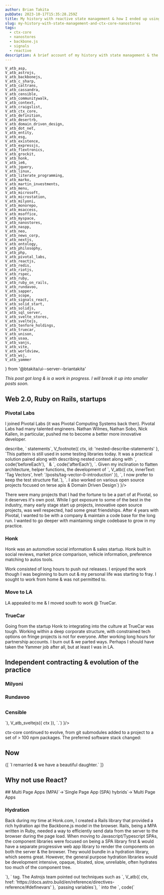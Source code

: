 ```yaml
---
author: Brian Takita
pubDate: 2023-10-17T15:35:28.259Z
title: My history with reactive state management & how I ended up using ctx-core & nanostores
slug: my-history-with-state-management-and-ctx-core-nanostores
tags:
  - ctx-core
  - nanostores
  - backbone.js
  - signals
  - reactive
description: A brief account of my history with state management & the road to building ctx-core & adopting nanostores
---
```

	V_atb_asp,
	V_atb_astrojs,
	V_atb_backbonejs,
	V_atb_c_sharp,
	V_atb_caltrans,
	V_atb_cassandra,
	V_atb_censible,
	V_atb_communitywalk,
	V_atb_context,
	V_atb_craigslist,
	V_atb_ctx_core,
	V_atb_definition,
	V_atb_desertrb,
	V_atb_domain_driven_design,
	V_atb_dot_net,
	V_atb_entity,
	V_atb_esg,
	V_atb_existence,
	V_atb_expressjs,
	V_atb_flextronics,
	V_atb_grockit,
	V_atb_honk,
	V_atb_ie6,
	V_atb_jquery,
	V_atb_linux,
	V_atb_literate_programming,
	V_atb_marko,
	V_atb_martin_investments,
	V_atb_menu,
	V_atb_microsoft,
	V_atb_microstation,
	V_atb_milyoni,
	V_atb_monorepo,
	V_atb_msaccess,
	V_atb_msoffice,
	V_atb_myspace,
	V_atb_nanostores,
	V_atb_naspp,
	V_atb_neo,
	V_atb_news_corp,
	V_atb_nextjs,
	V_atb_ontology,
	V_atb_philosophy,
	V_atb_php,
	V_atb_pivotal_labs,
	V_atb_reactjs,
	V_atb_redis,
	V_atb_riotjs,
	V_atb_rspec,
	V_atb_ruby,
	V_atb_ruby_on_rails,
	V_atb_rundavoo,
	V_atb_sapper,
	V_atb_scope,
	V_atb_signals_react,
	V_atb_solid_start,
	V_atb_solidjs,
	V_atb_sql_server,
	V_atb_svelte_stores,
	V_atb_sveltejs,
	V_atb_tenfore_holdings,
	V_atb_truecar,
	V_atb_unison,
	V_atb_usaa,
	V_atb_vanjs,
	V_atb_vite,
	V_atb_worldview,
	V_atb_wsj,
	V_atb_yammer
} from '@btakita/ui--server--briantakita'

<p>
	<em>This post got long & is a work in progress. I will break it up into smaller posts soon.</em>
</p>
<p>
	<Van dom={
		V_fragment({ ctx },
			`My professional career started during the .com bust in May 2002. I was fresh out of school with a BS in
			Engineer Physics which included 1 year of paid internships learning about `,
			V_atb_msoffice({ ctx }),
			` & `,
			V_atb_microstation({ ctx }),
			` automation at `,
			V_atb_caltrans({ ctx }),
			` & working on the corporate intranet, which included a CRM system with `,
			V_atb_asp({ ctx }),
			` at `,
			V_atb_flextronics({ ctx }),
			`. I gained an appreciation of automating work & am still strongly driven to automate.`)
	}/>
</p>
<p>
	<Van dom={
		V_fragment({ ctx },
			`It was a tough time to be an entry-level programmer, as there were layoffs, outsourcing to other countries, job
 			freezes, imploding companies everywhere. I picked up any freelance work that I could find`,
			V_footnote({ ctx, id: 'early-freelance-projects' },
				`Some of my favorite projects include a ringtone generator using `,
				V_atb_php({ ctx }),
				` & a CRM using using `,
				V_atb_c_sharp({ ctx }),
				` `,
				V_atb_dot_net({ ctx }),
				` & `,
				V_atb_sql_server({ ctx }),
				`.`
			),
			`. I learned resiliency in uncertain times where money was scarce & using my free time to work on the
			craft; adopting `,
			V_atb_linux({ ctx }),
			` & exploring `,
			V_atb_literate_programming({ ctx }),
			`. Literate programming is an important early influence as it promotes software code embedded in prose &
			formatted text. I continue my work on tooling to support Literate programming with low-code solutions. I was
			fascinated with this programming language from Japan called `,
			V_atb_ruby({ ctx }),
			` & grew even more excited with this cool alpha web framework called `,
			V_atb_ruby_on_rails({ ctx }),
			`.`)
	}/>
</p>
<p>
	<Van dom={
		V_fragment({ ctx },
			`I got my first full time job at `,
			V_atb_naspp({ ctx }),
			`. The job consisted of office automation software & maintaining a long-used `,
			V_atb({ ctx, innerText: 'CRM', href: 'https://en.wikipedia.org/wiki/Customer_relationship_management' }),
			` & order system to manage print & web subsciptions along with events & conference attendee management. It was
			written in as an old & bogged down due to size `,
			V_atb_msaccess({ ctx }),
			`app, that worked for years. I rewrote the MS Access app in C#, .NET, Sql Server. I managed to sneak in a bit
			of Ruby as well, writing automated tests in Ruby using the Ruby/.NET bridge to speed up writing & maintaining
			the tests.`,)
	}/>
</p>

## Web 2.0, Ruby on Rails, startups

### Pivotal Labs
<p>
	<Van dom={
		V_fragment({ ctx },
			`I was excited to get break into startups & responded to an ad in `,
			V_atb_craigslist({ ctx }),
			` by Jared Cosulich to collaborate on his startup `,
			V_atb_communitywalk({ ctx }),
			`. I helped with some features & bug fixes. He was working on funding & worked as a resident entrepreneur at `,
			V_atb_pivotal_labs({ ctx }),
			`. I was introduced to Rob Mee, Sherry Erskine, the team with a brand new Ruby on Rails practice.`)
	}/>
</p>
I joined Pivotal Labs (it was Pivotal Computing Systems back then). Pivotal Labs had many talented engineers. Nathan
Wilmes, Nathan Sobo, Nick Kallen, in particular, pushed me to become a better more innovative developer.
<p>
	<Van dom={
		V_fragment({ ctx },
			`I started working with reactive programming since collaborating with Nathan Sobo on a ruby project called `,
			V_atb_unison({ ctx }),
			` at `,
			V_atb_grockit({ ctx }),
			`. `,
			V_atb({ ctx, innerText: 'Reactive', href: 'https://en.wikipedia.org/wiki/Reactive_programming' }),
			` `,
			V_atb({ ctx, innerText: 'state management', href: 'https://en.wikipedia.org/wiki/State_management' }),
			` clicked for me, as the paradigm allows state to be composed of functions with reactive inputs & a single output.`
		)
	}/>
</p>
<p>
	<Van dom={
		V_fragment({ ctx },
			`I was a core contributor to the Behavior Driven Development library `,
			V_atb_rspec({ ctx }),
			` & championed/developed the first (that I know of) implementation of nested `,
			<code>describe</code>,
			` statements`,
			V_footnote({ ctx, id: 'nested-describe-statements' },
				`This pattern is still used in some testing libraries today. It was a practical solution paired along with
				describing nested context along with `,
				code('beforeEach'),
				` & `,
				code('afterEach'),
				`. Given my inclination to flatten architecture, helper functions, the development of `,
				V_atb({ ctx, innerText: 'Tag Vectors', href: '/posts/tag-vector-0-introduction' }),
				`, I now prefer to keep the test structure flat.`),
			`. I also worked on various open source projects focused on terse apis & Domain Driven Design`)
	}/>
</p>
<p>
	<Van dom={
		V_fragment({ ctx },
			`I worked with creating composable plugins while working on `,
			V_atb_desertrb({ ctx }),
			`, which was the core of Pivotal's set of composable "social software" plugins. I got exposure to
			coherently managing multiple libraries in a single domain; some of these led to `,
			V_atb_monorepo({ ctx, innerText: 'monorepo' }),
			` patterns that I use today.`)
	}/>
</p>
There were many projects that I had the fortune to be a part of at Pivotal, so it deserves it's own post. While I
got exposure to some of the best in the industry, many early stage start up projects, innovative open source projects,
was well respected, had some great friendships. After 4 years with Pivotal, I wanted to be with a company &
maintain a code base for the long run. I wanted to go deeper with maintaining single codebase to grow in my practice.
<p>
	<Van dom={
		V_fragment({ ctx },
			`My final project @ Pivotal was with `,
			V_atb_honk({ ctx }),
			`. I liked working with the founders, Tom Taira, Stephanie Lacrosse, Bruce Krysiak. It was a smooth transition
			to be the Lead Product Developer on the product.`)
	}/>
</p>

### Honk

Honk was an automotive social information & sales startup. Honk built in social reviews, market price comparison,
vehicle information, preference matching to autos tools.
<p>
	<Van dom={
		V_fragment({ ctx },
			`While working with `,
			V_atb_backbonejs({ ctx }),
			` at Honk, I found that state management was effective in maintaining complex apps.`)
	}/>
</p>
<p>
	<Van dom={
		V_fragment({ ctx },
			`Tom & Stephanie have a long track record & deep connections in the automotive & automotive web industry. A
			partnership with `,
			V_atb_news_corp({ ctx }),
			`, building auto buying components, even providing an office in the `,
			V_atb_myspace({ ctx }),
			` building. Honk also created the auto buying portal through a partnership with `,
			V_atb_wsj({ ctx }),
			` & `,
			V_atb_usaa({ ctx }),
			`.`)
	}/>
</p>
Work consisted of long hours to push out releases. I enjoyed the work though I was beginning to burn out & my personal
life was starting to fray. I sought to work from home & was not permitted to.
<p>
	<Van dom={
		V_fragment({ ctx },
			`Around the time News Corp was going through the sale of My Space among other structural changes to it's
			Digital Division, the key partnership with News Corp was ending. Honk then pivoted to be acquired by `,
			V_atb_truecar({ ctx }),
			`.`)
	}/>
</p>
<p>
	<Van dom={
		V_fragment({ ctx },
			`Around the time News Corp was going through the sale of My Space among other structural changes to it's
			Digital Division, the key partnership with News Corp was ending. Honk then pivoted to be acquired by `,
			V_atb_truecar({ ctx }),
			`. The stagnancy, grind of long hours, releases led me to look elsewhere for work. I got a job offer to work
			with `,
			V_atb_yammer({ ctx }),
			` led by Davis Sacks. I decided to stay with Honk, feeling sense of loyalty to stay onboard with the
			acquisition to TrueCar. I told David Sacks I will not be signing the offer; he told me "you are making a
			mistake". Given the early usage of node.js, `,
			V_atb_cassandra({ ctx }),
			`, the eventual acquisition by `,
			V_atb_microsoft({ ctx }),
			`, he is correct from the perspective of achieving business success.`)
	}/>
</p>

### Move to LA

LA appealed to me & I moved south to work @ TrueCar.

### TrueCar

Going from the startup Honk to integrating into the culture at TrueCar was tough. Working within a deep corporate
structure, with constrained tech options on fringe projects is not for everyone. After working long hours for
partnership accounts. I burn out & we parted ways. Perhaps I should have taken the Yammer job after all, but at
least I was in LA.

## Independent contracting & evolution of the practice

### Milyoni
<p>
	<Van dom={
		V_fragment({ ctx },
			`My first independent contract began with the then "social entertainment" startup `,
			V_atb_milyoni({ ctx }),
			` (pronounced million-eye) located in Pleasanton, CA. Milyoni had a Rails app supporting Video on Demand & Live
			Online Events with time-coded chat & components synchronized with the Video on Demand. Live events had real-time
			chat & components. Ruby, being a relatively slow language, did not scale to support large online events. In
			light of the performance issues, I developed a chat & component server built in node.js & `,
			V_atb_redis({ ctx }),
			`, which handled the traffic well. When I began the project, we made an agreement with one of the founders that I
			would be working remotely in LA, where I lived. I agreed to move up to the Bay Area to help build the young team
			along with my old employer, Pivotal Labs. This lasted about a year. I had personal matters to take care of back in
			LA but the manager of the project wanted me on site, so I left.`)
	}/>
</p>

### Rundavoo
<p>
	<Van dom={
		V_fragment({ ctx },
			`I then joined `,
			V_atb_rundavoo({ ctx }),
			` & created `,
			V_atb({ ctx,
				innerText: 'backbone-signal',
				href: '/posts/backbone-signal-practical-reactive-programming-javascript'}),
			` as a library for reactive state management, which I used with `,
			V_atb_riotjs({ ctx }),
			` to render the front-end. I joined the company fairly late, sadly it was having funding issues. I stayed
			onboard as everyone else left hoping to help rescue the company with a lean staff.  Sadly, Rundavoo ended up
			folding & I was owed a sizable outstanding balance.`)
	}/>
</p>
<p>
	<Van dom={
		V_fragment({ ctx },
			`Out of paying work, I went on a personal journey of sorts, visiting up & down the West Coast. During this
			journey, my `,
			V_atb_worldview({ ctx, innerText: 'worldview' }),
			` expanded with experimenting with the `,
			V_atb_ontology({ ctx, innerText: 'ontological' }),
			` expression of a `,
			V_atb_philosophy({ ctx }),
			`. During this exploration, I explored how word `,
			V_atb_definition({ ctx, innerText: 'definitions' }),
			` can be `,
			V_atb_scope({ ctx, innerText: 'scoped' }),
			` with `,
			V_atb_context({ ctx, innerText: 'context' }),
			V_footnote({ ctx, id: 'context-of-entity' },
				`Taking into account that what is spoken & what is heard is defined with the context of the `,
				V_atb_entity({ ctx, innerText: 'entity' }),
				` speaking or hearing.`
			),
			`. I learned about `,
			V_atb_existence({ ctx }),
			` and in a wierd way, `,
			V_atb({ ctx, innerText: 'Everything Exists', href: '/posts/everything-exists' }),
			`.`)
	}/>
</p>
<h2>
	<Van dom={V_atb_neo({ ctx })}/>
</h2>
<p>
	<Van dom={
		V_fragment({ ctx },
			`I then continued consulting & a few years later I consulted with the previous incarnation of `,
			V_atb_neo({ ctx }),
			`. The client was `,
			V_atb_tenfore_holdings({ ctx }),
			`. The project was a document editor with inline commands that integrated with the Tenfore Salesforce database.
			Neo shut down operations as it was going through an acquisition.`)
	}/>
</p>

### Censible
<p>
	<Van dom={
		V_fragment({ ctx },
			`I then consulted for `,
			V_atb_censible({ ctx }),
			`, which pivoted from a `,
			V_atb_esg({ ctx }),
			` Investment platform targeting millennials to apps presenting company ESG information, a stock screener, a
			portfolio rebalance tool. With the rapid pivoting of products, I created the `,
			V_atb_ctx_core({ ctx }),
			` project to expand on reactive state management with `,
			V_atb_domain_driven_design({ ctx }),
			`. I leaned on my explorations with Ontology create the tag vector Convention`,
			V_footnote({ ctx, id: 'tag-vector-development-continues' },
				`Work on the tag vector Convention continues. Through much iteration, it reached a stable design in 2020.
				This design has been verified with real-world development since. I will write a formal definition & history
				soon.`
			),
			` to enable a simple, flat architecture. We also switched from riotjs`,
			code(`-->`),
			V_atb_sveltejs({ ctx }),
			`.`)
	}/>
</p>
<p>
	<Van dom={
		V_fragment({ ctx },
			`I appreciated the design of `,
			V_atb_svelte_stores({ ctx }),
			` & for reactive state management. With the introduction of `,
			V_atb_sapper({ ctx }),
			` the same component code could be run on the browser & the server. Along with ctx-core, svelte stores could
			also be run on the browser & server. The server side was tricky with svelte stores alone, as requests would be
			handled concurrently. To solve the issue, a `,
			code('ctx'),
			`(context) object would be created when the server request starts. A `,
			code('Be'),
			` function would take the `,
			code('ctx'),
			` & to store the value returned by the `,
			code('Be'),
			`, which would be the svelte store.`)
	}/>
</p>
<p>
	<Van dom={
		V_fragment({ ctx },
			`The Censible project was off & on for a few years. During this time I picked up some other projects including `,
			V_atb_menu({ ctx }),
			` & `,
			V_atb({ ctx, innerText: 'an app', href: 'https://github.com/btakita/iron-henhouse' }),
			` to report voter suppression & info on how to exercise the right to vote for the 2016 Democrat primary election`,
			V_footnote({ ctx, id: 'suppressthis-org' },
				`The app was launched as suppressthis.org. It is no longer online.`),
			`, various other small sites. After Censible, I now collaborate with a related ESG financial advisor `,
			V_atb_martin_investments({ ctx }),
			`.`)
	}/>
</p>
ctx-core continued to evolve, from git submodules added to a project to a set of > 100 npm packages. The preferred
software stack changed:
<Van dom={
	ul(
		li(
			`from riotjs with Backbone.js stores on a custom `,
			V_atb_expressjs({ ctx }),
			` server`),
		li(`to sveltejs with svelte stores & sapper`),
		li(`to `, V_atb_solidjs({ ctx }), ` with `, V_atb_nanostores({ ctx }), ` & `, V_atb_solid_start({ ctx })),
		li(`to solidjs with Nano Stores & `, V_atb_astrojs({ ctx })))
}/>

## Now
<p>
	{[
		`I remarried & we have a beautiful daughter.`
	]}
</p>

## Why not use React?
<p>
	<Van dom={
		V_fragment({ ctx },
			`The javascript world in late 2010s & early 2020s had much in it's move away from `,
			V_atb_jquery({ ctx }),
			` & Backbone.js toward SPA libraries. `,
			V_atb_reactjs({ ctx }),
			` became the dominant front-end component rendering library.`)
	}/>
</p>
<p>
	<Van dom={
		V_fragment({ ctx },
			V_atb({ ctx,
				href: 'https://dev.to/this-is-learning/how-react-isn-t-reactive-and-why-you-shouldn-t-care-152m',
			}, `React is not Reactive`),
			` by default. There are libraries that can add reactivity to React, like NanoStores & `,
			V_atb_signals_react({ ctx }),
			`. React works with the virtual dom where I would rather work with the real DOM. Along with a `,
			V_atb({ ctx, href: 'https://dev.to/joetex/react-why-so-complicated-3dc7' },
			 'complicated API'),
			` & a need for many dependencies to extend it's default behavior, I never got into React. I still cannot force
			myself to use React. It's not a natural fit to my mental model of developing web apps. I have grown to
			appreciate contributions made by the React ecosystem.`)
	}/>
</p>
<p>
	<Van dom={
		V_fragment({ ctx },
			`I prefer small & performant libraries, ideally supporting server-side rendering (SSR), which is why I was
			interested in riot.js (not SSR), sveltejs, solidjs, vanilla js. `,
			V_atb_vanjs({ ctx }),
			` looks a promising vanilla js library which supports SSR`,
			V_footnote({ ctx, id: 'vanjs-tradeoff' },
				`VanJS is great for small component trees such as when embedding javascript components. When reactive state
				changes in VanJS, it re-renders the component by default, allowing custom code to update the existing DOM.
				For large stateful component trees, a component library with declarative state management (SolidJS, Svelte,
				React, etc.) is more practical.`),
			`.`)
	}/>
</p>
## Multi Page Apps (MPA)`->`Single Page App (SPA) hybrids`->`Multi Page Apps
<p>
	<Van dom={
		V_fragment({ ctx },
			`Ruby on Rails is a MPA with progressive enhancement support. It's Javascript integration has been a work in
			progress throughout the history of Rails. However, it cannot match the browser/server integrated development
			experience of isomorphic Javascript web frameworks. In the earlier days of Javascript component libraries, the
			Single Page App use case was emphasized. While there were some attempts at lean isomorphic Multi-page App
			libraries such as `,
			V_atb_marko({ ctx }),
			`, most of the javascript community focused on front-end Single Page App development, de-emphasizing Full
			Stack Development. Libraries such as `,
			V_atb_nextjs({ ctx }),
			`, `,
			V_atb_sapper({ ctx }),
			` (superceded by `,
			V_atb_sveltejs({ ctx }),
			`), `,
			V_atb_solid_start({ ctx }),
			` added SSR progressive rendering to a SPA client side router. With the advent of libraries such as `,
			V_atb_astrojs({ ctx }),
			` isomorphic Javascript MPA development gained prominence. Marko was built almost a decade earlier, but Astro
			has gained significant popularity. Astro files are server-side rendered only. Astro's integration with many
			SSR + CSR component libraries makes it practical to have a full stack web app project across multiple libraries.`)
	}/>
</p>

### Hydration

Back during my time at Honk.com, I created a Rails library that provided a rich hydration api the Backbone.js model
in the browser. Rails, being a MPA written in Ruby, needed a way to efficiently send data from the server to the
browser during the page load. When moving to Javascript/Typescript SPAs, the component libraries were focused on
being a SPA library first & would have a separate progressive web app library to render the components on both the
server & the browser. They would bundle in a hydration library, which seems great. However, the general purpose
hydration libraries would be development intensive, opaque, bloated, slow, unreliable, often hydrates too much of
the component tree.
<p>
	<Van dom={
		V_fragment({ ctx },
			`Astrojs provides `,
			V_atb({ ctx, href: 'https://docs.astro.build/en/guides/client-side-scripts/#client-side-scripts' },
				`client side builds`),
			`, an independent browser build with the code inside of the `,
			code(`<script/>`),
			` tag. The Astrojs team pointed out techniques such as `,
			V_atb({ ctx, href: 'https://docs.astro.build/en/reference/directives-reference/#definevars' },
				`passing variables`),
			` into the `,
			code(`<script/>`),
			` tags & `,
			V_atb({ ctx,
				href: 'https://docs.astro.build/en/guides/client-side-scripts/#pass-frontmatter-variables-to-scripts'},
				`hydrating data using Web Components`),
			`. These tools make it practical to develop targeted custom code that is efficient in payload size & execution,
			 transparent in it's logic, free of complex dependencies.`)
	}/>
</p>

### Technological Churn

<p>
	<Van dom={
		V_fragment({ ctx },
			`The Rails/Ruby community & the Javascript community come from different roots. I had inside exposure with the
			Ruby on Rails community, seeing the ecosystems from different perspectives. During the rise & heyday of Rails,
			we saw Web 2.0 startups & the `,
			code(`(a)gile->(A)gile`),
			V_footnote({ ctx, id: 'agile_Agile' },
				code(`agile->Agile`),
				` lower-case `,
				code(`a`),
				` to capital `,
				code(`A`),
				`. As the agile movement gained success from it's bottom up software practitioner roots, Agile transition to
				a top down institutional endeavor with the prominence of coaches, guidelines, corporate sponsored
				conferences, etc.`
			),
			` transition. Emerging web standards made jQuery more or less redundant. I been through two celebrations to end `,
			V_atb_ie6({ ctx }),
			` @ Honk then again @ TrueCar in 2010 while many other companies already stopped supporting the old browser.
			Specialized development (front end developer, api developer) took prominence in corporations. Full Stack
			development was delegated to these departments. Even startups divided their development teams into these roles.`)
	}/>
</p>
> Any organization that designs a system (defined broadly) will produce a design whose structure is a copy of the
organization's communication structure.
> — Melvin E. Conway
<p>
	As the front-end developers built their tooling & architectures, Single Page Apps gained prominence. The lessons
	learn with MPAs, such as Rails & Marko did not factor into the early development. Early SPA developers coming from
	Full Stack backgrounds, yearned to fix the browser/server integration issues with full stack frameworks through
	the SPA. A clean client/server break.
</p>
<p>
	<Van dom={
		V_fragment({ ctx },
			`Of course history often rhymes & some of the same issues that plagued client-server programming in the early
			1990s which led to web development `,
			code(`cgi->server markup languages->web frameworks`),
			`. Large javascript payloads, SEO, chatty apis, caching, hydration, etc. With Astrojs, the trade-off between
			build tools, `,
			V_atb({ ctx, href: 'https://cleancommit.io/blog/spa-vs-mpa-which-is-the-king/' },
				`MPAs vs SPAs`),
			`, `,
			V_atb({ ctx, href: 'https://jamstack.org/' },
				`Jamstack`),
			`, `,
			V_atb({ ctx, href: 'https://dev.to/this-is-learning/understanding-transitional-javascript-apps-27i2'},
				`Transitional Apps`),
			` came into discussion. All of these innovations improved the `,
			V_atb({ ctx,
				href: 'https://github.blog/2023-06-08-developer-experience-what-is-it-and-why-should-you-care/',
			}, `Development eXperience (DX)`),
			`. `,
			V_atb_vite({ ctx }),
			` brought standardized Hot Module Reloading which SPA & Transitional App libraries could use. Astrojs enabled
			further integration with component libraries & it's own router to support a consistent along different
			component libraries MPA development.`)
	}/>
</p>

### Dependencies & Migrations

As a developer sees many seasons, technologies change, fads emerge, maintaining apps based on old tech, migrating
to the latest set of development practices. Migration takes effort as there are differences between the domain of
the older & newer tech. A framework may go through large transitions throughout it's lifetime. Techniques to make
content & software easier to migrate save effort & time.

I developed ctx-core to be a consistent project to keep patterns & libraries supporting context dependency injection,
reactivity, & other tools to remain consistent during migration. Tag Vector enables the domain architecture to
remain flat & independent of software architecture. As the tech ecosystem changes & migrations are needed,
cohesive libraries under the programmer's control can aid in the transition.

# Next Steps

This post is long & covered more than the original intent. Graphs of detail provide context but add to length &
create rabbit-holes. I will end this post for now & extract out posts over the next few weeks.
